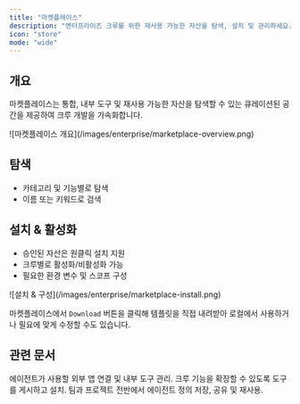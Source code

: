 ```yaml
---
title: "마켓플레이스"
description: "엔터프라이즈 크루를 위한 재사용 가능한 자산을 탐색, 설치 및 관리하세요."
icon: "store"
mode: "wide"
---
```


## 개요

마켓플레이스는 통합, 내부 도구 및 재사용 가능한 자산을 탐색할 수 있는 큐레이션된 공간을 제공하여 크루 개발을 가속화합니다.

<Frame>
  ![마켓플레이스 개요](/images/enterprise/marketplace-overview.png)
</Frame>

## 탐색

- 카테고리 및 기능별로 탐색
- 이름 또는 키워드로 검색

## 설치 & 활성화

- 승인된 자산은 원클릭 설치 지원
- 크루별로 활성화/비활성화 가능
- 필요한 환경 변수 및 스코프 구성

<Frame>
  ![설치 & 구성](/images/enterprise/marketplace-install.png)
</Frame>

마켓플레이스에서 `Download` 버튼을 클릭해 템플릿을 직접 내려받아 로컬에서 사용하거나 필요에 맞게 수정할 수도 있습니다.

## 관련 문서

<CardGroup cols={3}>
  <Card title="도구 & 통합" href="/ko/enterprise/features/tools-and-integrations" icon="wrench">
    에이전트가 사용할 외부 앱 연결 및 내부 도구 관리.
  </Card>
  <Card title="도구 저장소" href="/ko/enterprise/features/tool-repository" icon="toolbox">
    크루 기능을 확장할 수 있도록 도구를 게시하고 설치.
  </Card>
  <Card title="에이전트 저장소" href="/ko/enterprise/features/agent-repositories" icon="people-group">
    팀과 프로젝트 전반에서 에이전트 정의 저장, 공유 및 재사용.
  </Card>
</CardGroup>


